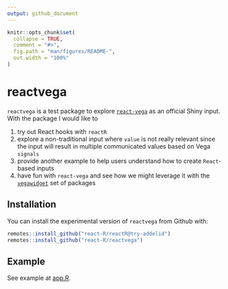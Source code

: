 ```yaml
---
output: github_document
---
```


<!-- README.md is generated from README.Rmd. Please edit that file -->

```r
knitr::opts_chunk$set(
  collapse = TRUE,
  comment = "#>",
  fig.path = "man/figures/README-",
  out.width = "100%"
)
```
# reactvega

<!-- badges: start -->
<!-- badges: end -->

`reactvega` is a test package to explore [`react-vega`](https://github.com/vega/react-vega) as an official Shiny input.  With the package I would like to

1. try out React hooks with `reactR`
2. explore a non-traditional input where `value` is not really relevant since the input will result in multiple communicated values based on Vega `signals`
3. provide another example to help users understand how to create `React`-based inputs
4. have fun with `react-vega` and see how we might leverage it with the [`vegawidget`](https://github.com/vegawidget) set of packages

## Installation

You can install the experimental version of `reactvega` from Github with:

``` r
remotes::install_github("react-R/reactR@try-addelid")
remotes::install_github("react-R/reactvega")
```

## Example

See example at [app.R](https://github.com/react-R/reactvega/blob/master/app.R).
